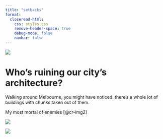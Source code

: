 ```yaml
---
title: "setbacks"
format:
  closeread-html:
    css: styles.css
    remove-header-space: true
    debug-mode: false
    navbar: false
---
```


:::{.cr-section}

:::{focus-on="cr-img1"}

:::{.inline-logo}
![](images/logo-green-presents.png)
:::
# Who's ruining our city's architecture?

Walking around Melbourne, you might have noticed: there's a whole lot of buildings with chunks taken out of them.
:::

My most mortal of enemies [@cr-img2]

:::{#cr-img1 .fill-sticky-col}
![](images/setbacks2.jpg)
:::

:::{#cr-img2}
![](images/setbacks.png)
:::

:::